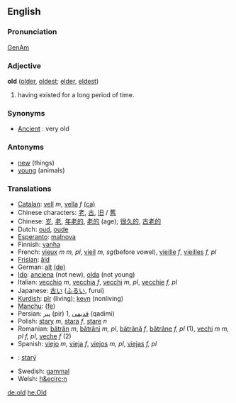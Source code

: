 ==English==
===Pronunciation===
[[w:General American|GenAm]] {{IPA|[old]}}

=== Adjective ===

'''old''' ([[older]], [[oldest]]; [[elder]], [[eldest]])

#having existed for a long period of time.

===Synonyms===

*[[Ancient]] : very old

===Antonyms===

*[[new]] (things)
*[[young]] (animals)

=== Translations ===
*[[Catalan]]: [[vell]] ''m'', [[vella]] ''f'' [[:ca:vell|(ca)]]
*Chinese characters: [[老]], [[古]], [[旧]] / [[舊]]
*Chinese: [[岁]], [[老]], [[年老的]], [[老的]] (age); [[很久的]], [[古老的]]
*Dutch: [[oud]], [[oude]]
*[[Esperanto]]: [[malnova]]
*Finnish: [[vanha]]
*French: [[vieux]] ''m'' ''m, pl'', [[vieil]] ''m, sg''(before vowel), [[vieille]] ''f'', [[vieilles]] ''f, pl''
*[[Frisian]]: [[âld]]
*German: [[alt]] [[:de:alt|(de)]]
*[[Ido]]: [[anciena]] (not new), [[olda]] (not young)
*Italian: [[vecchio]] ''m'', [[vecchia]] ''f'', [[vecchi]] ''m, pl'', [[vecchie]] ''f, pl'' 
*Japanese: [[古い]] ([[ふるい]], furui)
*[[Kurdish]]: [[pîr]] (living); [[kevn]] (nonliving)
*[[Manchu]]: ([[fe]])
*Persian: [[پیر]]  (pir) 1, [[قدیمی]] (qadimi)
*Polish: [[stary]] ''m'', [[stara]] ''f'', [[stare]] ''n''
*Romanian: [[bătrân]] ''m'', [[bătrâni]] ''m, pl'', [[bătrână]] ''f'', [[bătrâne]] ''f, pl'' (1), [[vechi]] ''m'' ''m, pl'' ''f, pl'', [[veche]] ''f'' (2)
*Spanish: [[viejo]] ''m'', [[vieja]] ''f'', [[viejos]] ''m, pl'', [[viejas]] ''f, pl''
*{{sk}}: [[starý]]
*Swedish: [[gammal]]
*Welsh: [[h&ecirc;n]]

[[de:old]]
[[he:Old]]